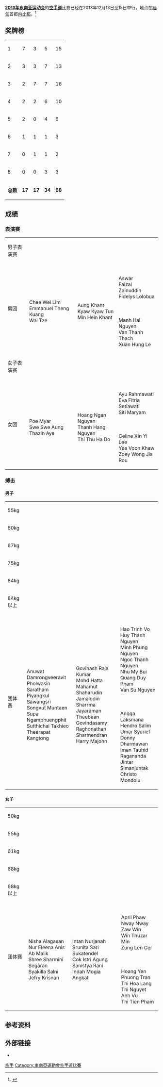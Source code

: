 '''[[2013年东南亚运动会|2013年东南亚运动会]]'''的'''[[空手道|空手道]]'''比賽已经在2013年12月13日至15日举行，地点在[[緬甸|緬甸]]首都[[内比都|内比都]]。<ref>{{cite web | url=http://www.27seagames2013.com/results/competition_schedules | title=Competition Schedules | work=http://www.27seagames2013.com/ | accessdate=18 December 2013 | deadurl=yes | archiveurl=https://web.archive.org/web/20131216182958/http://www.27seagames2013.com/results/competition_schedules | archivedate=2013年12月16日 }}</ref>

==奖牌榜==
{{legend|#ccccff|东道主|border=solid 1px #AAAAAA}}
{| {{RankedMedalTable|class=wikitable sortable|nation-width=200px}}
|-
|1||align=left|{{flagIOC2team|MAS|2013年东南亚运动会}}||7||3||5||15
|-
|2||align=left|{{flagIOC2team|VIE|2013年东南亚运动会}}||3||3||7||13
|-
|3||align=left|{{flagIOC2team|INA|2013年东南亚运动会}}||2||7||7||16
|-bgcolor=ccccff
|4||align=left|{{flagIOC2team|MYA|2013年东南亚运动会}}||2||2||6||10
|-
|5||align=left|{{flagIOC2team|THA|2013年东南亚运动会}}||2||0||4||6
|-
|6||align=left|{{flagIOC2team|PHI|2013年东南亚运动会}}||1||1||1||3
|-
|7||align=left|{{flagIOC2team|BRU|2013年东南亚运动会}}||0||1||1||2
|-
|8||align=left|{{flagIOC2team|LAO|2013年东南亚运动会}}||0||0||3||3
|-class="sortbottom"
|colspan=2|'''总数'''||'''17'''||'''17'''||'''34'''||'''68'''
|}

==成绩==
===表演赛===
{| {{MedalistTable|type=项目}}
|-
|rowspan=2|男子表演赛
|rowspan=2|{{flagIOC2medalist|Chee Wei Lim|MAS|2013 Southeast Asian Games}}
|rowspan=2|{{flagIOC2medalist|Min Hein Khant|MYA|2013 Southeast Asian Games}}
|{{flagIOC2medalist|Faizal Zainuddin|INA|2013 Southeast Asian Games}}
|-
|{{flagIOC2medalist|Amkha Vongphachan|LAO|2013 Southeast Asian Games}}
|-
|rowspan=2|男团
|rowspan=2|{{flagIOC2team|MAS|2013 Southeast Asian Games}}<br>Chee Wei Lim<br>Emmanuel Theng Kuang<br>Wai Tze
|rowspan=2|{{flagIOC2team|MYA|2013 Southeast Asian Games}}<br>Aung Khant<br>Kyaw Kyaw Tun<br>Min Hein Khant
|{{flagIOC2team|INA|2013 Southeast Asian Games}}<br>Aswar<br>Faizal Zainuddin<br>Fidelys Lolobua
|-
|{{flagIOC2team|VIE|2013 Southeast Asian Games}}<br>Manh Hai Nguyen<br>Van Thanh Thach<br>Xuan Hung Le
|-
|rowspan=2|女子表演赛
|rowspan=2|{{flagIOC2medalist|Hoang Ngan Nguyen|VIE|2013 Southeast Asian Games}}
|rowspan=2|{{flagIOC2medalist|Yulianti Syafrudin|INA|2013 Southeast Asian Games}}
|{{flagIOC2medalist|Yin Wah Thaung Luai|MYA|2013 Southeast Asian Games}}
|-
|{{flagIOC2medalist|Thaviphone Salichane|LAO|2013 Southeast Asian Games}}
|-
|rowspan=2|女团
|rowspan=2|{{flagIOC2team|MYA|2013 Southeast Asian Games}}<br>Poe Myar<br>Swe Swe Aung<br>Thazin Aye
|rowspan=2|{{flagIOC2team|VIE|2013 Southeast Asian Games}}<br>Hoang Ngan Nguyen<br>Thanh Hang Nguyen<br>Thi Thu Ha Do
|{{flagIOC2team|INA|2013 Southeast Asian Games}}<br>Ayu Rahmawati<br>Eva Fitria Setiawati<br>Siti Maryam
|-
|{{flagIOC2team|MAS|2013 Southeast Asian Games}}<br>Celine Xin Yi Lee<br>Yee Voon Khaw<br>Zoey Wong Jia Rou
|}

===搏击===
====男子====
{| {{MedalistTable|type=项目}}
|-
|rowspan=2|55kg
|rowspan=2|{{flagIOC2medalist|Ramon Antonino Franco|PHI|2013 Southeast Asian Games}}
|rowspan=2|{{flagIOC2medalist|Muhammad Fada'iy Sanif|BRU|2013 Southeast Asian Games}}
|{{flagIOC2medalist|Iman Tauhid Ragananda|INA|2013 Southeast Asian Games}}
|-
|{{flagIOC2medalist|Kunasilan Lakanathan|MAS|2013 Southeast Asian Games}}
|-
|rowspan=2|60kg
|rowspan=2|{{flagIOC2medalist|Senthil Kumaran Silvarajoo|MAS|2013 Southeast Asian Games}}
|rowspan=2|{{flagIOC2medalist|Donny Dharmawan|INA|2013 Southeast Asian Games}}
|{{flagIOC2medalist|Minh Duc Tran|VIE|2013 Southeast Asian Games}}
|-
|{{flagIOC2medalist|Mairul Mohammad|BRU|2013 Southeast Asian Games}}
|-
|rowspan=2|67kg
|rowspan=2|{{flagIOC2medalist|Jintar Simanjuntak|INA|2013 Southeast Asian Games}}
|rowspan=2|{{flagIOC2medalist|Raghonathan Sharmendran|MAS|2013 Southeast Asian Games}}
|{{flagIOC2medalist|Tin Tun Aung|MYA|2013 Southeast Asian Games}}
|-
|{{flagIOC2medalist|Ngoc Thanh Nguyen|VIE|2013 Southeast Asian Games}}
|-
|rowspan=2|75kg
|rowspan=2|{{flagIOC2medalist|Aye Chan Naing|MYA|2013 Southeast Asian Games}}
|rowspan=2|{{flagIOC2medalist|Christo Mondolu|INA|2013 Southeast Asian Games}}
|{{flagIOC2medalist|Shaharudin Jamaludin|MAS|2013 Southeast Asian Games}}
|-
|{{flagIOC2medalist|Songvut Muntaen|THA|2013 Southeast Asian Games}}
|-
|rowspan=2|84kg
|rowspan=2|{{flagIOC2medalist|Theerapat Kangtong|THA|2013 Southeast Asian Games}}
|rowspan=2|{{flagIOC2medalist|Hendro Salim|INA|2013 Southeast Asian Games}}
|{{flagIOC2medalist|Nhu My Bui|VIE|2013 Southeast Asian Games}}
|-
|{{flagIOC2medalist|Mohd Hatta Mahamut|MAS|2013 Southeast Asian Games}}
|-
|rowspan=2|84kg以上
|rowspan=2|{{flagIOC2medalist|Umar Syarief|INA|2013 Southeast Asian Games}}
|rowspan=2|{{flagIOC2medalist|Theebaan Govindasamy|MAS|2013 Southeast Asian Games}}
|{{flagIOC2medalist|Quang Duy Pham|VIE|2013 Southeast Asian Games}}
|-
|{{flagIOC2medalist|Sutthichai Takhieo|THA|2013 Southeast Asian Games}}
|-
|rowspan=2|团体赛
|rowspan=2|{{flagIOC2team|THA|2013 Southeast Asian Games}}<br>Anuwat Damrongveeravit<br>Pholwasin Saratham<br>Piyangkul Sawangsri<br>Songvut Muntaen<br>Supa Ngamphuengphit<br>Sutthichai Takhieo<br>Theerapat Kangtong
|rowspan=2|{{flagIOC2team|MAS|2013 Southeast Asian Games}}<br>Govinash Raja Kumar<br>Mohd Hatta Mahamut<br>Shaharudin Jamaludin<br>Sharrma Jayaraman<br>Theebaan Govindasamy<br>Raghonathan Sharmendran<br>Harry Majohn
|{{flagIOC2team|VIE|2013 Southeast Asian Games}}<br>Hao Trinh Vo<br>Huy Thanh Nguyen<br>Minh Phung Nguyen<br>Ngoc Thanh Nguyen<br>Nhu My Bui<br>Quang Duy Pham<br>Van Su Nguyen
|-
|{{flagIOC2team|INA|2013 Southeast Asian Games}}<br>Angga Laksmana<br>Hendro Salim<br>Umar Syarief<br>Donny Dharmawan<br>Iman Tauhid Ragananda<br>Jintar Simanjuntak<br>Christo Mondolu
|}

====女子====
{| {{MedalistTable|type=项目}}
|-
|rowspan=2|50kg
|rowspan=2|{{flagIOC2medalist|Thi Nguyet Anh Vu|VIE|2013 Southeast Asian Games}}
|rowspan=2|{{flagIOC2medalist|Srunita Sari Sukatendel|INA|2013 Southeast Asian Games}}
|{{flagIOC2medalist|Paweena Raksachart|THA|2013 Southeast Asian Games}}
|-
|{{flagIOC2medalist|April Phaw|MYA|2013 Southeast Asian Games}}
|-
|rowspan=2|55kg
|rowspan=2|{{flagIOC2medalist|Nisha Alagasan|MAS|2013 Southeast Asian Games}}
|rowspan=2|{{flagIOC2medalist|Mae Soriano|PHI|2013 Southeast Asian Games}}
|{{flagIOC2medalist|Tippawan Khamsi|THA|2013 Southeast Asian Games}}
|-
|{{flagIOC2medalist|Win Thuzar Min|MYA|2013 Southeast Asian Games}}
|-
|rowspan=2|61kg
|rowspan=2|{{flagIOC2medalist|Syakilla Salni Jefry Krisnan|MAS|2013 Southeast Asian Games}}
|rowspan=2|{{flagIOC2medalist|Thi Thuy Le|VIE|2013 Southeast Asian Games}}
|{{flagIOC2medalist|Nway Nway Zaw Win|MYA|2013 Southeast Asian Games}}
|-
|{{flagIOC2medalist|Cok Istri Agung Sanistya Rani|INA|2013 Southeast Asian Games}}
|-
|rowspan=2|68kg
|rowspan=2|{{flagIOC2medalist|Shree Sharmini Segaran|MAS|2013 Southeast Asian Games}}
|rowspan=2|{{flagIOC2medalist|Thi Tien Pham|VIE|2013 Southeast Asian Games}}
|{{flagIOC2medalist|Indah Mogia Angkat|INA|2013 Southeast Asian Games}}
|-
|{{flagIOC2medalist|Joanna Mae Ylanan|PHI|2013 Southeast Asian Games}}
|-
|rowspan=2|68kg以上
|rowspan=2|{{flagIOC2medalist|Thi Hoa Lang|VIE|2013 Southeast Asian Games}}
|rowspan=2|{{flagIOC2medalist|Wiwi Pertiwi|INA|2013 Southeast Asian Games}}
|{{flagIOC2medalist|Jamalliah Jamaludin|MAS|2013 Southeast Asian Games}}
|-
|{{flagIOC2medalist|Vannasone Donesavanh|LAO|2013 Southeast Asian Games}}
|-
|rowspan=2|团体赛
|rowspan=2|{{flagIOC2team|MAS|2013 Southeast Asian Games}}<br>Nisha Alagasan<br>Nur Eleena Anis Ab Malik<br>Shree Sharmini Segaran<br>Syakilla Salni Jefry Krisnan
|rowspan=2|{{flagIOC2team|INA|2013 Southeast Asian Games}}<br>Intan Nurjanah<br>Srunita Sari Sukatendel<br>Cok Istri Agung Sanistya Rani<br>Indah Mogia Angkat
|{{flagIOC2team|MYA|2013 Southeast Asian Games}}<br>April Phaw<br>Nway Nway Zaw Win<br>Win Thuzar Min<br>Zung Len Cer
|-
|{{flagIOC2team|VIE|2013 Southeast Asian Games}}<br>Hoang Yen Phuong Tran<br>Thi Hoa Lang<br>Thi Nguyet Anh Vu<br>Thi Tien Pham
|}

==参考资料==
{{reflist}}

==外部链接==
* {{Official website|http://www.27seagames2013.com/home/}}

{{2013年东南亚运动会项目}}

[[Category:2013年东南亚运动会项目|空手]]
[[Category:東南亞運動會空手道比賽|Category:東南亞運動會空手道比賽]]